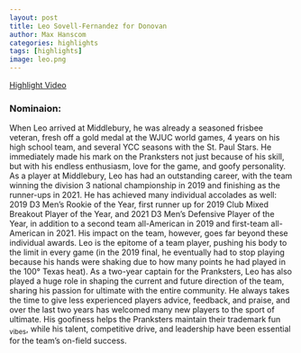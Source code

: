 ```yaml
---
layout: post
title: Leo Sovell-Fernandez for Donovan
author: Max Hanscom
categories: highlights
tags: [highlights]
image: leo.png
---
```


[Highlight Video](https://www.youtube.com/watch?v=OvNKOjEe-pw)

### Nominaion:

When Leo arrived at Middlebury, he was already a seasoned frisbee veteran, fresh off a gold medal at the WJUC world games, 4 years on his high school team, and several YCC seasons with the St. Paul Stars. He immediately made his mark on the Pranksters not just because of his skill, but with his endless enthusiasm, love for the game, and goofy personality. As a player at Middlebury, Leo has had an outstanding career, with the team winning the division 3 national championship in 2019 and finishing as the runner-ups in 2021. He has achieved many individual accolades as well: 2019 D3 Men's Rookie of the Year, first runner up for 2019 Club Mixed Breakout Player of the Year, and 2021 D3 Men's Defensive Player of the Year, in addition to a second team all-American in 2019 and first-team all-American in 2021. His impact on the team, however, goes far beyond these individual awards. Leo is the epitome of a team player, pushing his body to the limit in every game (in the 2019 final, he eventually had to stop playing because his hands were shaking due to how many points he had played in the 100° Texas heat). As a two-year captain for the Pranksters, Leo has also played a huge role in shaping the current and future direction of the team, sharing his passion for ultimate with the entire community. He always takes the time to give less experienced players advice, feedback, and praise, and over the last two years has welcomed many new players to the sport of ultimate. His goofiness helps the Pranksters maintain their trademark fun ~vibes~, while his talent, competitive drive, and leadership have been essential for the team's on-field success.
